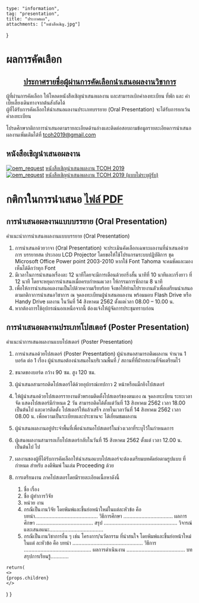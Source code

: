 
	type: "information",
	tag: "presentation",
	title: "ประกาศผล",
	attachments: ["หนังสือเชิญ.jpg"]
}

# ผลการคัดเลือก

<Paper>

<center class="emphasize-in-paper">
<h2 style="font-size: 2rem, text-align: center, margin:-1rem"><a href="/files/presentation/ประกาศรายชื่อผู้นำเสนอผลงานTCOH_10%20ก.ค.62Final.pdf">ประกาศรายชื่อผู้ผ่านการคัดเลือกนำเสนอผลงานวิชาการ</a></h2>
</center>
<p style="margin-top:1rem">ผู้ที่ผ่านการคัดเลือก ให้โหลดหนังสือเชิญนำเสนอผลงาน และสามารถเบิกค่าลงทะเบียน ที่พัก และ ค่าเบี้ยเลี้ยงเดินทางจากต้นสังกัดได้<br/>
ผู้ที่ได้รับการคัดเลือกให้นำเสนอผลงานประเภทบรรยาย (Oral Presentation) จะได้รับการยกเว้นค่าลงทะเบียน </p>

โปรดศึกษากติกาการนำเสนอตามรายละเอียดด้านล่างและติดต่อสอบถามข้อมูลรายละเอียดการนำเสนอผลงานเพิ่มเติมได้ที่ <a href="mailto:tcoh2019@gmail.com">tcoh2019@gmail.com</a>

## หนังสือเชิญนำเสนอผลงาน

<div class="two-grid">
	<div className="emphasize">
		<a href="/files/presentation/หนังสือเชิญนำเสนอผลงานTCOH2019Final.pdf"><Img fluid={props.images[0].childImageSharp.fluid} alt="oem_request" /></a>
		<a href="/files/presentation/หนังสือเชิญนำเสนอผลงานTCOH2019Final.pdf" style={{ textAlign: `center`, marginTop: `1rem` }}>หนังสือเชิญนำเสนอผลงาน TCOH 2019</a>
	</div>
		<div className="emphasize">
		<a href="/files/presentation/หนังสือเชิญนำเสนอผลงานTCOH2019ไม่ระบุ.pdf"><Img fluid={props.images[0].childImageSharp.fluid} alt="oem_request" /></a>
		<a href="/files/presentation/หนังสือเชิญนำเสนอผลงานTCOH2019ไม่ระบุ.pdf" style={{ textAlign: `center`, marginTop: `1rem` }}>หนังสือเชิญนำเสนอผลงาน TCOH 2019 (แบบไม่ระบุผู้รับ)</a>
	</div>
</div>
</Paper>

# กติกาในการนำเสนอ <a href="/files/presentation/กติการนำเสนอผลงานTCOH2019Final.pdf">ไฟล์ PDF</a>

<Paper>

## การนำเสนอผลงานแบบบรรยาย (Oral Presentation) 
 
คำแนะนำการนำเสนอผลงานแบบบรรยาย (Oral Presentation)

1. การนำเสนอด้วยวาจา (Oral Presentation) จะประเมินคัดเลือกเฉพาะผลงานที่นำเสนอด้วยการ บรรยายสด ประกอบ LCD Projector โดยขอให้ใช้โปรแกรมระบบปฏิบัติการ ชุด Microsoft Office Power point 2003-2010 หากใช้ Font Tahoma จะคมชัดและมองเห็นได้ดีกว่าทุก Font
2. มีเวลาในการนำเสนอเรื่องละ 12 นาทีโดยจะมีการเตือนด้วยกริ่งสั้น นาทีที่ 10 นาทีและกริ่งยาว ที่ 12 นาที โดยจะหยุดการนำเสนอเมื่อครบกำหนดเวลา  ให้กรรมการซักถาม 8 นาที
3. เพื่อให้การนำเสนอผลงานเป็นไปด้วยความเรียบร้อย จึงขอให้ท่านไปรายงานตัวเพื่อเตรียมนำเสนอ ตามกติกาการนำเสนอวิชาการ ณ จุดลงทะเบียนผู้นำเสนอผลงาน พร้อมมอบ Flash Drive หรือ Handy Drive ผลงาน  ในวันที่ 14 สิงหาคม 2562 ตั้งแตเ่วลา 08.00 – 10.00 น.
4. หากต้องการใช้อุปกรณ์นอกเหนือจากนี้ ต้องแจ้งให้ผู้จัดการประชุมทราบก่อน 
 

## การนำเสนอผลงานประเภทโปสเตอร์ (Poster Presentation) 
 
คำแนะนำการเสนอผลงานแบบโปสเตอร์ (Poster Presentation)

1. การนำเสนอด้วยโปสเตอร์ (Poster Presentation) ผู้นำเสนอสามารถติดผลงาน จำนวน 1 บอร์ด ต่อ 1 เรื่อง ผู้นำเสนอต้องนำเสนอในบริเวณพื้นที่ / สถานที่ที่ฝ่ายสถานที่จัดเตรียมไว้
2. ขนาดของบอร์ด กว้าง 90 ซม. สูง 120 ซม.  
3. ผู้นำเสนอสามารถติดโปสเตอร์ได้ด้วยอุปกรณ์เทปกาว  2 หน้าหรือแม็กยิงโปสเตอร์
4. ให้ผู้นำเสนอด้วยโปสเตอรรายงานตัวพรอมติดตั้งโปสเตอร์ของตนเอง ณ จุดลงทะเบียน ระยะเวลาจัด แสดงโปสเตอร์มีกำหนด 2 วัน สามารถติดได้ตั้งแต่วันที่ 13 สิงหาคม 2562 เวลา 18.00 เป็นต้นไป และควรติดตั้ง โปสเตอร์ให้แล้วเสร็จ ภายในเวลาวันที่ 14 สิงหาคม 2562 เวลา 08.00 น. เพื่อความเป็นระเบียบและประธานจะ ได้เยี่ยมชมผลงาน
5. ผู้นำเสนอผลงานอยู่ประจำพื้นที่เพื่อนำเสนอโปสเตอร์ในช่วงเวลาที่ระบุไว้ในกำหนดการ
6. ผู้เสนอผลงานสามารถเก็บโปสเตอร์กลับในวันที่ 15 สิงหาคม 2562 ตั้งแต่ เวลา 12.00 น. เป็นต้นไป ไป
7. ผลงานของผู้ที่ได้รับการคัดเลือกให้นำเสนอแบบโปสเตอร์จะต้องเตรียมบทคัดย่อตามรูปแบบ ที่กำหนด สำหรับ ลงตีพิมพ์ ในเล่ม Proceeding ด้วย
8. การเตรียมงาน ภาคโปสเตอรโดยมีรายละเอียดเนื้อหาดังนี้


	1) ชื่อ เรื่อง
	2) ชื่อ ผู้ทำการวิจัย
	3) หน่วย งาน
	4) กรณีเป็นงานวิจัย โดยพิมพ์และขึ้นย่อหน้าใหม่ในแต่ละหัวข้อ คือ 
		บทนำ……………………………………
		วิธีการศึกษา ……………………………
		ผลการศึกษา ……………………………….. 
		สรุป ………………………………………….
		วิจารณ์และเสนอแนะ………………………………  
	5) กรณีเป็นงานวิชาการอื่น ๆ เช่น โครงการ/นวัตกรรม ที่น่าสนใจ โดยพิมพ์และขึ้นย่อหน้าใหม่ ในแต่ ละหัวข้อ คือ
		บทนำ ………………………………………..
		วิธีการ ………………………………………
		ผลการดำเนินงาน ………………………………… 
		บทสรุปการเรียนรู้…………
 
</Paper>

	return(
	<>
	{props.children}
	</>
  )
}